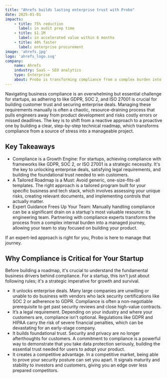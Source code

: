 ```yaml
---
title: "Ahrefs builds lasting enterprise trust with Probo"
date: 2025-01-01
impacts:
    - title: 75% reduction
      label: in audit prep time
    - title: $1.1M
      label: in accelerated value within 6 months
    - title: 40% faster
      label: enterprise procurement
image: 'ahrefs.jpg'
logo: 'ahrefs_logo.svg'
company:
    name: Ahrefs
    industry: SaaS — SEO analytics
    type: Enterprise
    about: Probo is transforming compliance from a complex burden into an intuitive journey.
---
```


Navigating business compliance is an overwhelming but essential challenge for startups, as adhering to   like GDPR, SOC 2, and ISO 27001 is crucial for building customer trust and securing enterprise deals. Managing these requirements manually is often a chaotic, resource-draining process that pulls engineers away from product development and risks costly errors or missed deadlines. The key is to shift from a reactive approach to a proactive one by building a clear, step-by-step technical roadmap, which transforms compliance from a source of stress into a manageable project.

## Key Takeaways

- Compliance is a Growth Engine: For startups, achieving compliance with frameworks like GDPR, SOC 2, or ISO 27001 is a strategic necessity. It's the key to unlocking enterprise deals, satisfying legal requirements, and building the foundational trust needed to win customers.
- A Tailored Roadmap is a Must: Avoid generic, one-size-fits-all templates. The right approach is a tailored program built for your specific business and tech stack, which involves assessing your unique risks, creating relevant documents, and implementing controls that actually matter.
- Expert Guidance Frees Up Your Team: Manually handling compliance can be a significant drain on a startup's most valuable resource: its engineering team. Partnering with compliance experts transforms the process from a complex internal burden into a managed journey, allowing your team to stay focused on building your product.

If an expert-led approach is right for you, Probo is here to manage that journey.

## Why Compliance is Critical for Your Startup

Before building a roadmap, it's crucial to understand the fundamental business drivers behind compliance. For a startup, this isn't just about following rules; it's a strategic imperative for growth and survival.

- It unlocks enterprise deals. Many large companies are unwilling or unable to do business with vendors who lack security certifications like SOC 2 or adherence to GDPR. Compliance is often a non-negotiable prerequisite to get past security reviews and close high-value contracts.
- It’s a legal requirement. Depending on your industry and where your customers are, compliance isn't optional. Regulations like GDPR and HIPAA carry the risk of severe financial penalties, which can be devastating for an early-stage company.
- It builds foundational trust. Security and privacy are no longer afterthoughts for customers. A commitment to compliance is a powerful way to demonstrate that you take data protection seriously, building the essential trust needed for users to adopt your product.
- It creates a competitive advantage. In a competitive market, being able to prove your security posture can set you apart. It signals maturity and stability to investors and customers, giving you an edge over less prepared competitors.
